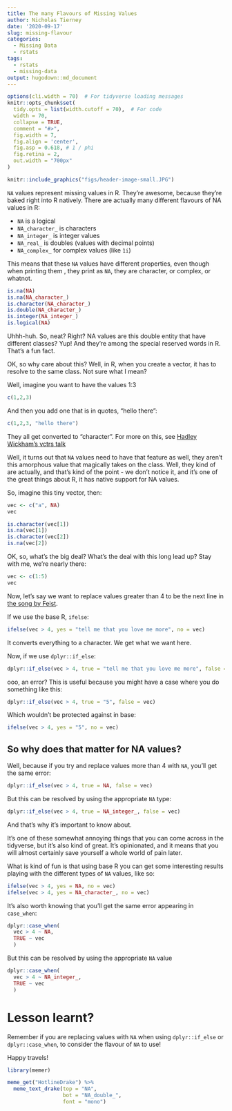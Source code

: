 ```yaml
---
title: The many Flavours of Missing Values
author: Nicholas Tierney
date: '2020-09-17'
slug: missing-flavour
categories:
  - Missing Data
  - rstats
tags:
  - rstats
  - missing-data
output: hugodown::md_document
---
```



```r
options(cli.width = 70)  # For tidyverse loading messages
knitr::opts_chunk$set(
  tidy.opts = list(width.cutoff = 70),  # For code
  width = 70,
  collapse = TRUE, 
  comment = "#>", 
  fig.width = 7, 
  fig.align = 'center',
  fig.asp = 0.618, # 1 / phi
  fig.retina = 2,
  out.width = "700px"
)
```

```r
knitr::include_graphics("figs/header-image-small.JPG")
```


`NA` values represent missing values in R. They're awesome, because they're baked right into R natively. There are actually many different flavours of NA values in R:

- `NA` is a logical
- `NA_character_` is characters
- `NA_integer_` is integer values
- `NA_real_` is doubles (values with decimal points)
- `NA_complex_` for complex values (like `1i`)

This means that these `NA` values have different properties, even though when printing them , they print as `NA`, they are character, or complex, or whatnot.

```r
is.na(NA)
is.na(NA_character_)
is.character(NA_character_)
is.double(NA_character_)
is.integer(NA_integer_)
is.logical(NA)
```

Uhhh-huh. So, neat? Right? NA values are this double entity that have different classes? 
Yup! And they're among the special reserved words in R. That's a fun fact.

OK, so why care about this? Well, in R, when you create a vector, it has to resolve to the same class. Not sure what I mean? 

Well, imagine you want to have the values 1:3

```r
c(1,2,3)
```

And then you add one that is in quotes, "hello there":

```r
c(1,2,3, "hello there")
```

They all get converted to "character". For more on this, see [Hadley Wickham's vctrs talk](https://rstudio.com/resources/rstudioconf-2019/vctrs-tools-for-making-size-and-type-consistent-functions/)

Well, it turns out that `NA` values need to have that feature as well, they aren't this amorphous value that magically takes on the class. Well, they kind of are actually, and that's kind of the point - we don't notice it, and it's one of the great things about R, it has native support for NA values.

So, imagine this tiny vector, then:

```r
vec <- c("a", NA)
vec
```


```r
is.character(vec[1])
is.na(vec[1])
is.character(vec[2])
is.na(vec[2])
```

OK, so, what's the big deal? What's the deal with this long lead up? Stay with me, we're nearly there:

```r
vec <- c(1:5)
vec
```

Now, let's say we want to replace values greater than 4 to be the next line in [the song by Feist](https://www.youtube.com/watch?v=ABYnqp-bxvg).  

If we use the base R, `ifelse`:

```r
ifelse(vec > 4, yes = "tell me that you love me more", no = vec)
```

It converts everything to a character. We get what we want here.

Now, if we use `dplyr::if_else`:

```r
dplyr::if_else(vec > 4, true = "tell me that you love me more", false = vec)
```

ooo, an error? This is useful because you might have a case where you do something like this:

```r
dplyr::if_else(vec > 4, true = "5", false = vec)
```

Which wouldn't be protected against in base:

```r
ifelse(vec > 4, yes = "5", no = vec)
```

## So why does that matter for NA values?

Well, because if you try and replace values more than 4 with `NA`, you'll get the same error:

```r
dplyr::if_else(vec > 4, true = NA, false = vec)
```

But this can be resolved by using the appropriate `NA` type:

```r
dplyr::if_else(vec > 4, true = NA_integer_, false = vec)
```

And that's why it's important to know about.

It's one of these somewhat annoying things that you can come across in the tidyverse, but it's also kind of great. It's opinionated, and it means that you will almost certainly save yourself a whole world of pain later.

What is kind of fun is that using base R you can get some interesting results playing with the different types of `NA` values, like so:

```r
ifelse(vec > 4, yes = NA, no = vec)
ifelse(vec > 4, yes = NA_character_, no = vec)
```


It's also worth knowing that you'll get the same error appearing in `case_when`:

```r
dplyr::case_when(
  vec > 4 ~ NA,
  TRUE ~ vec
  )
```

But this can be resolved by using the appropriate `NA` value

```r
dplyr::case_when(
  vec > 4 ~ NA_integer_,
  TRUE ~ vec
  )
```

# Lesson learnt?


Remember if you are replacing values with `NA` when using `dplyr::if_else` or `dplyr::case_when`, to consider the flavour of `NA` to use!

Happy travels!


```r
library(memer)

meme_get("HotlineDrake") %>% 
  meme_text_drake(top = "NA", 
                  bot = "NA_double_",
                  font = "mono")
                  
```

